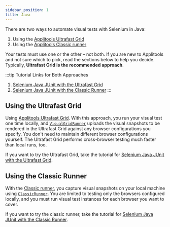 ```yaml
---
sidebar_position: 1
title: Java
---
```



There are two ways to automate visual tests with Selenium in Java:

1. Using the [Applitools Ultrafast Grid](./selenium-java-junit-ufg.md)
2. Using the [Applitools Classic runner](./selenium-java-junit-classic.md)

Your tests must use one or the other – not both.
If you are new to Applitools and not sure which to pick,
read the sections below to help you decide.
Typically, **Ultrafast Grid is the recommended approach**.

:::tip Tutorial Links for Both Approaches
1. [Selenium Java JUnit with the Ultrafast Grid](./selenium-java-junit-ufg.md)
2. [Selenium Java JUnit with the Classic Runner](./selenium-java-junit-classic.md)
:::


## Using the Ultrafast Grid

Using [Applitools Ultrafast Grid](https://applitools.com/tutorials/overview/applitools-ultrafast-grid.html).
With this approach, you run your visual test one time locally,
and [`VisualGridRunner`](https://applitools.com/docs/api/eyes-sdk/index-gen/class-visualgridrunner-selenium-java.html)
uploads the visual snapshots to be rendered in the Ultrafast Grid against any browser configurations you specify.
You don't need to maintain different browser configurations yourself.
The Ultrafast Grid performs cross-browser testing much faster than local runs, too.

If you want to try the Ultrafast Grid,
take the tutorial for [Selenium Java JUnit with the Ultrafast Grid](./selenium-java-junit-ufg.md).

## Using the Classic Runner

With the [Classic runner](https://applitools.com/docs/topics/overview/overview-writing-tests-with-eyes-runner.html),
you capture visual snapshots on your local machine using
[`ClassicRunner`](https://applitools.com/docs/api/eyes-sdk/index-gen/class-classicrunner-selenium-java.html).
You are limited to testing only the browsers configured locally,
and you must run visual test instances for each browser you want to cover.

If you want to try the classic runner,
take the tutorial for [Selenium Java JUnit with the Classic Runner](./selenium-java-junit-classic.md).

<PartialOutro/>